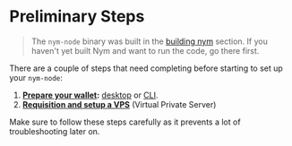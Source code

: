 # Preliminary Steps

> The `nym-node` binary was built in the [building nym](../binaries/building-nym.md) section. If you haven't yet built Nym and want to run the code, go there first.

There are a couple of steps that need completing before starting to set up your `nym-node`:

1. **[Prepare your wallet](preliminary-steps/wallet-preparation.mdx):** [desktop](https://nymtech.net/docs/wallet/desktop-wallet.html) or [CLI](../../developers/tools/nym-cli/commands.mdx).
2. **[Requisition and setup a VPS](preliminary-steps/vps-setup.mdx)** (Virtual Private Server)

Make sure to follow these steps carefully as it prevents a lot of troubleshooting later on.
